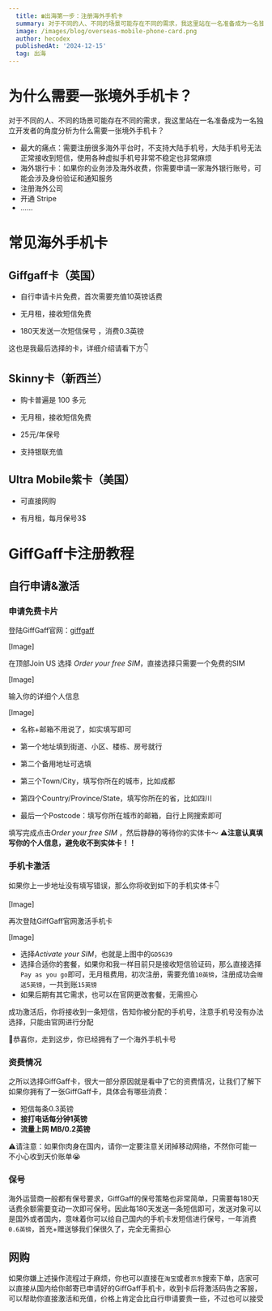 ```yaml
---
  title: ☎️出海第一步：注册海外手机卡
  summary: 对于不同的人、不同的场景可能存在不同的需求，我这里站在一名准备成为一名独立开发者的角度分析为什么需要一张境外手机卡？
  image: /images/blog/overseas-mobile-phone-card.png
  author: hecodex
  publishedAt: '2024-12-15'
  tag: 出海
---
```


# 为什么需要一张境外手机卡？
对于不同的人、不同的场景可能存在不同的需求，我这里站在一名准备成为一名独立开发者的角度分析为什么需要一张境外手机卡？
- 最大的痛点：需要注册很多海外平台时，不支持大陆手机号，大陆手机号无法正常接收到短信，使用各种虚拟手机号非常不稳定也非常麻烦
- 海外银行卡：如果你的业务涉及海外收费，你需要申请一家海外银行账号，可能会涉及身份验证和通知服务
- 注册海外公司
- 开通 Stripe
- ......



# 常见海外手机卡

## Giffgaff卡（英国）

- 自行申请卡片免费，首次需要充值10英镑话费 

- 无月租，接收短信免费

- 180天发送一次短信保号 ，消费0.3英镑

这也是我最后选择的卡，详细介绍请看下方👇



## Skinny卡（新西兰）

- 购卡普遍是 100 多元 

- 无月租，接收短信免费 

- 25元/年保号 

- 支持银联充值



## Ultra Mobile紫卡（美国）

- 可直接网购

- 有月租，每月保号3$



# GiffGaff卡注册教程

## 自行申请&激活
### 申请免费卡片
登陆GiffGaff官网：[giffgaff](https://www.giffgaff.com/)

[Image]

在顶部Join US 选择 *Order your free SIM*，直接选择只需要一个免费的SIM

[Image]

输入你的详细个人信息

[Image]

- 名称+邮箱不用说了，如实填写即可

- 第一个地址填到街道、小区、楼栋、房号就行

- 第二个备用地址可选填

- 第三个Town/City，填写你所在的城市，比如成都

- 第四个Country/Province/State，填写你所在的省，比如四川

- 最后一个Postcode：填写你所在城市的邮箱，自行上网搜索即可


填写完成点击*Order your free SIM* ，然后静静的等待你的实体卡～
⚠️**注意认真填写你的个人信息，避免收不到实体卡！！**



### 手机卡激活
如果你上一步地址没有填写错误，那么你将收到如下的手机实体卡👇

[Image]

再次登陆GiffGaff官网激活手机卡

[Image]

- 选择*Activate your SIM*，也就是上图中的`GD5G39`
- 选择合适你的套餐，如果你和我一样目前只是接收短信验证码，那么直接选择`Pay as you go`即可，无月租费用，初次注册，需要充值`10英镑`，注册成功会`赠送5英镑`，一共到账`15英镑`
- 如果后期有其它需求，也可以在官网更改套餐，无需担心

成功激活后，你将接收到一条短信，告知你被分配的手机号，注意手机号没有办法选择，只能由官网进行分配

🎉恭喜你，走到这步，你已经拥有了一个海外手机卡号



### 资费情况
之所以选择GiffGaff卡，很大一部分原因就是看中了它的资费情况，让我们了解下如果你拥有了一张GiffGaff卡，具体会有哪些消费：
- 短信每条0.3英镑
- **接打电话每分钟1英镑**
- **流量上网 MB/0.2英镑**

⚠️请注意：如果你肉身在国内，请你一定要注意关闭掉移动网络，不然你可能一不小心收到天价账单😭

### 保号
海外运营商一般都有保号要求，GiffGaff的保号策略也非常简单，只需要每180天话费余额需要变动一次即可保号。因此每180天发送一条短信即可，发送对象可以是国外或者国内，意味着你可以给自己国内的手机卡发短信进行保号，一年消费`0.6英镑`，首充+赠送够我们保很久了，完全无需担心

## 网购
如果你嫌上述操作流程过于麻烦，你也可以直接在`淘宝`或者`京东`搜索下单，店家可以直接从国内给你邮寄已申请好的GiffGaff手机卡，收到卡后将激活码告之客服，可以帮助你直接激活和充值，价格上肯定会比自行申请要贵一些，不过也可以接受